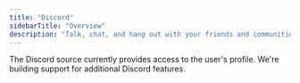 ```yaml
---
title: "Discord"
sidebarTitle: "Overview"
description: "Talk, chat, and hang out with your friends and communities."
---
```


The Discord source currently provides access to the user's profile. 
We're building support for additional Discord features.